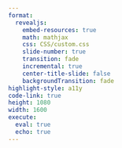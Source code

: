```yaml
---
format: 
  revealjs:
    embed-resources: true
    math: mathjax
    css: CSS/custom.css
    slide-number: true
    transition: fade
    incremental: true
    center-title-slide: false
    backgroundTransition: fade
highlight-style: a11y
code-link: true
height: 1080
width: 1600
execute: 
  eval: true
  echo: true
---
```


